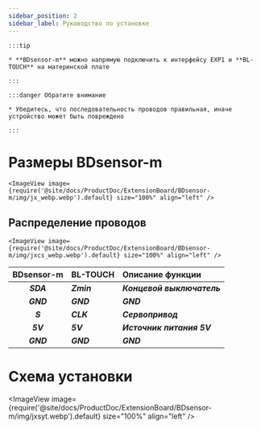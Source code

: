 ```yaml
---
sidebar_position: 2
sidebar_label: Руководство по установке
---
```




    :::tip

    * **BDsensor-m** можно напрямую подключить к интерфейсу EXP1 и **BL-TOUCH** на материнской плате

    :::

    :::danger Обратите внимание

    * Убедитесь, что последовательность проводов правильная, иначе устройство может быть повреждено

    :::

# Размеры BDsensor-m


    <ImageView image={require('@site/docs/ProductDoc/ExtensionBoard/BDsensor-m/img/jx_webp.webp').default} size="100%" align="left" />

## Распределение проводов

    <ImageView image={require('@site/docs/ProductDoc/ExtensionBoard/BDsensor-m/img/jxcs_webp.webp').default} size="100%" align="left" />

|      BDsensor-m    |  BL-TOUCH  |  Описание функции |
| :---------------: | :--------- |:--------- |
|    ***SDA***    | ***Zmin*** | ***Концевой выключатель***  |
|    ***GND***    | ***GND***  | ***GND*** |
|    ***S***      | ***CLK***  | ***Сервопривод***  |
|    ***5V***     | ***5V***   | ***Источник питания 5V***  |
|    ***GND***    | ***GND***  | ***GND***  |

# Схема установки

<ImageView image={require('@site/docs/ProductDoc/ExtensionBoard/BDsensor-m/img/jxsyt.webp').default} size="100%" align="left" />